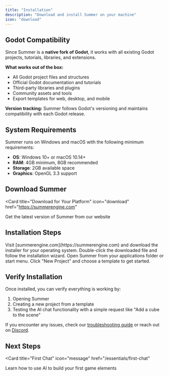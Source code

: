 ```yaml
---
title: "Installation"
description: "Download and install Summer on your machine"
icon: "download"
---
```


## Godot Compatibility

Since Summer is a **native fork of Godot**, it works with all existing Godot projects, tutorials, libraries, and extensions.

**What works out of the box:**
- All Godot project files and structures
- Official Godot documentation and tutorials
- Third-party libraries and plugins
- Community assets and tools
- Export templates for web, desktop, and mobile

**Version tracking:** Summer follows Godot's versioning and maintains compatibility with each Godot release.

## System Requirements

Summer runs on Windows and macOS with the following minimum requirements:

- **OS**: Windows 10+ or macOS 10.14+
- **RAM**: 4GB minimum, 8GB recommended
- **Storage**: 2GB available space
- **Graphics**: OpenGL 3.3 support

## Download Summer

<Card
  title="Download for Your Platform"
  icon="download"
  href="https://summerengine.com"
>
  Get the latest version of Summer from our website
</Card>

## Installation Steps

<Steps>
  <Step title="Download the installer">
    Visit [summerengine.com](https://summerengine.com) and download the installer for your operating system.
  </Step>
  <Step title="Run the installer">
    Double-click the downloaded file and follow the installation wizard.
  </Step>
  <Step title="Launch Summer">
    Open Summer from your applications folder or start menu.
  </Step>
  <Step title="Create your first project">
    Click "New Project" and choose a template to get started.
  </Step>
</Steps>

## Verify Installation

Once installed, you can verify everything is working by:

1. Opening Summer
2. Creating a new project from a template
3. Testing the AI chat functionality with a simple request like "Add a cube to the scene"

If you encounter any issues, check our [troubleshooting guide](/desktop/troubleshooting) or reach out on [Discord](https://discord.gg/yUpgtxnZky).

## Next Steps

<Card
  title="First Chat"
  icon="message"
  href="/essentials/first-chat"
>
  Learn how to use AI to build your first game elements
</Card>
